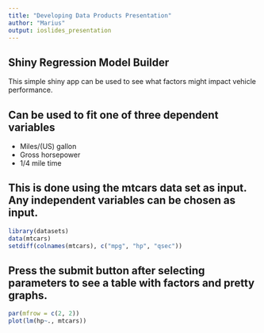 ```yaml
---
title: "Developing Data Products Presentation"
author: "Marius"
output: ioslides_presentation
---
```


## Shiny Regression Model Builder

This simple shiny app can be used to see what factors might impact vehicle performance.

## Can be used to fit one of three dependent variables

- Miles/(US) gallon
- Gross horsepower
- 1/4 mile time

## This is done using the mtcars data set as input. Any independent variables can be chosen as input.

```r
library(datasets)
data(mtcars)
setdiff(colnames(mtcars), c("mpg", "hp", "qsec"))
```

## Press the submit button after selecting parameters to see a table with factors and pretty graphs.

```r
par(mfrow = c(2, 2))
plot(lm(hp~., mtcars))
```


